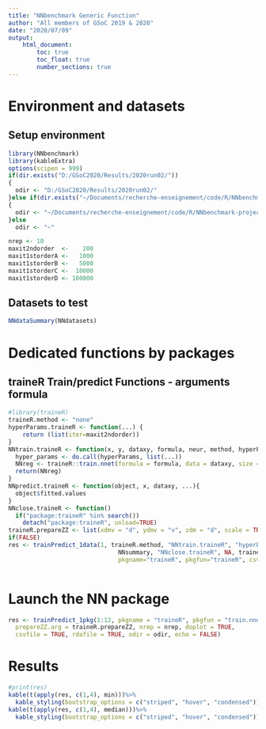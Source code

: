 ```yaml
---
title: "NNbenchmark Generic Function"
author: "All members of GSoC 2019 & 2020"
date: "2020/07/09"
output:
    html_document:
        toc: true
        toc_float: true
        number_sections: true
---
```


# Environment and datasets 

## Setup environment
```r
library(NNbenchmark)
library(kableExtra)
options(scipen = 999)
if(dir.exists("D:/GSoC2020/Results/2020run02/"))
{  
  odir <- "D:/GSoC2020/Results/2020run02/"
}else if(dir.exists("~/Documents/recherche-enseignement/code/R/NNbenchmark-project/NNtempresult/"))
{  
  odir <- "~/Documents/recherche-enseignement/code/R/NNbenchmark-project/NNtempresult/"
}else
  odir <- "~"

nrep <- 10
maxit2ndorder  <-    200
maxit1storderA <-   1000
maxit1storderB <-   5000
maxit1storderC <-  10000
maxit1storderD <- 100000
```

## Datasets to test

```r
NNdataSummary(NNdatasets)
```

# Dedicated functions by packages


## traineR Train/predict Functions - arguments formula
```r
#library(traineR)
traineR.method <- "none"
hyperParams.traineR <- function(...) {
    return (list(iter=maxit2ndorder))
}
NNtrain.traineR <- function(x, y, dataxy, formula, neur, method, hyperParams, ...) {
  hyper_params <- do.call(hyperParams, list(...))
  NNreg <- traineR::train.nnet(formula = formula, data = dataxy, size = neur, maxit = hyper_params$iter, linout = TRUE)
  return(NNreg)
}
NNpredict.traineR <- function(object, x, dataxy, ...){
  object$fitted.values 
}
NNclose.traineR <- function()
  if("package:traineR" %in% search())
    detach("package:traineR", unload=TRUE)
traineR.prepareZZ <- list(xdmv = "d", ydmv = "v", zdm = "d", scale = TRUE)
if(FALSE)
res <- trainPredict_1data(1, traineR.method, "NNtrain.traineR", "hyperParams.traineR", "NNpredict.traineR", 
                               NNsummary, "NNclose.traineR", NA, traineR.prepareZZ, nrep=5, echo=TRUE, doplot=FALSE,
                               pkgname="traineR", pkgfun="traineR", csvfile=TRUE, rdafile=TRUE, odir=odir)
    
```


# Launch the NN package

```r
res <- trainPredict_1pkg(1:12, pkgname = "traineR", pkgfun = "train.nnet", traineR.method,
  prepareZZ.arg = traineR.prepareZZ, nrep = nrep, doplot = TRUE,
  csvfile = TRUE, rdafile = TRUE, odir = odir, echo = FALSE)

```

# Results
```r
#print(res)
kable(t(apply(res, c(1,4), min)))%>%
  kable_styling(bootstrap_options = c("striped", "hover", "condensed"))
kable(t(apply(res, c(1,4), median)))%>%
  kable_styling(bootstrap_options = c("striped", "hover", "condensed"))
```
